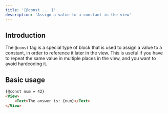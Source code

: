 ```yaml
---
title: '{@const ... }'
description: 'Assign a value to a constant in the view'
---
```


## Introduction

The `@const` tag is a special type of block that is used to assign a value to a constant, in order to reference it later in the view. This is useful if you have to repeat the same value in multiple places in the view, and you want to avoid hardcoding it.

## Basic usage

```html
{@const num = 42}
<View>
    <Text>The answer is: {num}</Text>
</View>
```